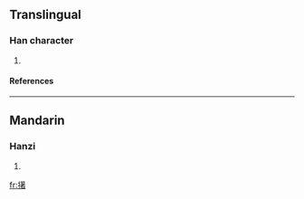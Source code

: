 ==Translingual==
===Han character===
{{Han char|rn=64|rad=手|as=12|sn=15|four=|canj=手廿十日 (QTJA)}}
# {{defn|Han|sort=手12}}
====References====
{{Han ref|kx=0458.040|dkj=12795|dj=0806.210|hdz=31966.110|uh=64C6|ud=25798}}

----
==Mandarin==
===Hanzi===
{{cmn-hanzi|pin=[[zhuó]] ([[zhuo2]])|wg=cho<sup>2</sup>}}
# {{defn|Mandarin}}

[[fr:擆]]